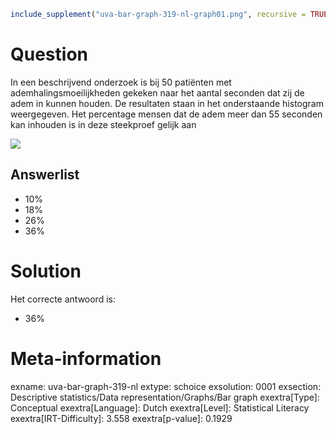 ```r
include_supplement("uva-bar-graph-319-nl-graph01.png", recursive = TRUE)
```

Question
========

In een beschrijvend onderzoek is bij 50 patiënten met
ademhalingsmoeilijkheden gekeken naar het aantal seconden dat zij de
adem in kunnen houden. De resultaten staan in het onderstaande histogram
weergegeven. Het percentage mensen dat de adem meer dan 55 seconden kan
inhouden is in deze steekproef gelijk aan

![](uva-bar-graph-319-nl-graph01.png)

Answerlist
----------

* 10%
* 18%
* 26%
* 36%

Solution
========

Het correcte antwoord is: 

* 36%

Meta-information
================
exname: uva-bar-graph-319-nl
extype: schoice
exsolution: 0001
exsection: Descriptive statistics/Data representation/Graphs/Bar graph
exextra[Type]: Conceptual
exextra[Language]: Dutch
exextra[Level]: Statistical Literacy
exextra[IRT-Difficulty]: 3.558
exextra[p-value]: 0.1929
